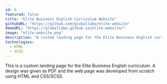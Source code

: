 ```yaml
---
id: 6
featured: false
title: "Elite Business English Curriculum Website"
githubURL: "https://github.com/globallabo/elite-website"
demoURL: "https://globallabo.github.io/elite-website/"
image: "elite-website.png"
description: "A custom landing page for the Elite Business English curriculum."
technologies:
  - HTML
  - SCSS
---
```


This is a custom landing page for the Elite Business English curriculum. A design was given as PDF and the web page was developed from scratch using HTML and CSS/SCSS.
